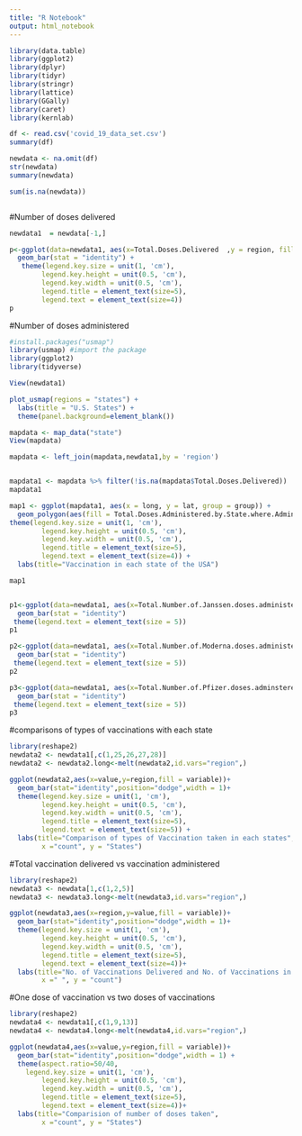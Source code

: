 ```yaml
---
title: "R Notebook"
output: html_notebook
---
```




```r
library(data.table)
library(ggplot2)
library(dplyr)
library(tidyr)
library(stringr)
library(lattice)
library(GGally)
library(caret)
library(kernlab)
```



```r

df <- read.csv('covid_19_data_set.csv')
summary(df)

newdata <- na.omit(df)
str(newdata)
summary(newdata)
```

```r
sum(is.na(newdata))
```

```r
```

#Number of doses delivered

```r


newdata1  = newdata[-1,]

p<-ggplot(data=newdata1, aes(x=Total.Doses.Delivered  ,y = region, fill = Total.Doses.Delivered)) +
  geom_bar(stat = "identity") +
   theme(legend.key.size = unit(1, 'cm'), 
        legend.key.height = unit(0.5, 'cm'), 
        legend.key.width = unit(0.5, 'cm'), 
        legend.title = element_text(size=5), 
        legend.text = element_text(size=4))
p

```

#Number of doses administered 

```r
#install.packages("usmap")
library(usmap) #import the package
library(ggplot2)
library(tidyverse)

View(newdata1)

plot_usmap(regions = "states") + 
  labs(title = "U.S. States") + 
  theme(panel.background=element_blank())

mapdata <- map_data("state")
View(mapdata)

mapdata <- left_join(mapdata,newdata1,by = 'region')


mapdata1 <- mapdata %>% filter(!is.na(mapdata$Total.Doses.Delivered))
mapdata1

map1 <- ggplot(mapdata1, aes(x = long, y = lat, group = group)) + 
  geom_polygon(aes(fill = Total.Doses.Administered.by.State.where.Administered), color = "black") +
theme(legend.key.size = unit(1, 'cm'), 
        legend.key.height = unit(0.5, 'cm'), 
        legend.key.width = unit(0.5, 'cm'), 
        legend.title = element_text(size=5), 
        legend.text = element_text(size=4)) +
  labs(title="Vaccination in each state of the USA")

map1



```

```r
p1<-ggplot(data=newdata1, aes(x=Total.Number.of.Janssen.doses.administered,y = region, fill = Total.Number.of.Janssen.doses.administered)) +
  geom_bar(stat = "identity") 
 theme(legend.text = element_text(size = 5))
p1

p2<-ggplot(data=newdata1, aes(x=Total.Number.of.Moderna.doses.administered ,y = region, fill = Total.Number.of.Moderna.doses.administered)) +
  geom_bar(stat = "identity") 
 theme(legend.text = element_text(size = 5))
p2

p3<-ggplot(data=newdata1, aes(x=Total.Number.of.Pfizer.doses.adminstered,y = region, fill = Total.Number.of.Janssen.doses.administered)) +
  geom_bar(stat = "identity") 
 theme(legend.text = element_text(size = 5))
p3
```
#comparisons of types of vaccinations with each state 

```r
library(reshape2)
newdata2 <- newdata1[,c(1,25,26,27,28)]
newdata2 <- newdata2.long<-melt(newdata2,id.vars="region",)

ggplot(newdata2,aes(x=value,y=region,fill = variable))+
  geom_bar(stat="identity",position="dodge",width = 1)+
  theme(legend.key.size = unit(1, 'cm'), 
        legend.key.height = unit(0.5, 'cm'), 
        legend.key.width = unit(0.5, 'cm'), 
        legend.title = element_text(size=5), 
        legend.text = element_text(size=5)) +
  labs(title="Comparison of types of Vaccination taken in each states",
        x ="count", y = "States")

```

#Total vaccination delivered vs vaccination administered

```r
library(reshape2)
newdata3 <- newdata[1,c(1,2,5)]
newdata3 <- newdata3.long<-melt(newdata3,id.vars="region",)

ggplot(newdata3,aes(x=region,y=value,fill = variable))+
  geom_bar(stat="identity",position="dodge",width = 1)+
  theme(legend.key.size = unit(1, 'cm'), 
        legend.key.height = unit(0.5, 'cm'), 
        legend.key.width = unit(0.5, 'cm'), 
        legend.title = element_text(size=5), 
        legend.text = element_text(size=4))+
  labs(title="No. of Vaccinations Delivered and No. of Vaccinations in use",
        x =" ", y = "count")
```

#One dose of vaccination vs two doses of vaccinations

```r
library(reshape2)
newdata4 <- newdata1[,c(1,9,13)]
newdata4 <- newdata4.long<-melt(newdata4,id.vars="region",)

ggplot(newdata4,aes(x=value,y=region,fill = variable))+
  geom_bar(stat="identity",position="dodge",width = 1) +
  theme(aspect.ratio=50/40,
    legend.key.size = unit(1, 'cm'), 
        legend.key.height = unit(0.5, 'cm'), 
        legend.key.width = unit(0.5, 'cm'), 
        legend.title = element_text(size=5), 
        legend.text = element_text(size=4))+
  labs(title="Comparision of number of doses taken",
        x ="count", y = "States")
  
        
```

